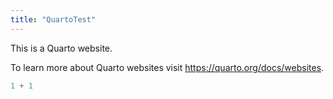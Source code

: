 ```yaml
---
title: "QuartoTest"
---
```


This is a Quarto website.

To learn more about Quarto websites visit <https://quarto.org/docs/websites>.

```python
1 + 1
```